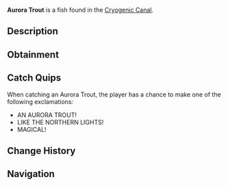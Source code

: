 {{FishInfobox
|image          = Aurora Trout.png
|rarity         = Mythical
|sea            = First Sea
|location       = [[Cryogenic Canal]]
|sublocation    = 
|sources        = Fishing Rod
|radar_location = 
|prog_speed     = -40
|xp             = 2000
|weather        = Clear
|time           = Night
|season         = Winter
|bait           = Truffle Worm
|base_weight    = 400
|base_value     = 6000
|weight_range   = 200
|base_chance    = 0.5
|base_resil     = 15
}}
'''Aurora Trout''' is a {{Rarity|Mythical}} fish found in the [[Cryogenic Canal]].

== Description ==
{{Description|A radiant trout with iridescent scales that glow faintly, resembling the northern lights.|Bestiary Entry}}

== Obtainment ==
{{Description|Only appears when the aurora shimmers above the canal.|Bestiary Hint}}
{{Fish Availability|
Cryogenic Canal
|top_rods      = 
Leviathan's Fang Rod\85807.03\218996.19;
Free Spirit Rod\74785.49\214303;
Trident Rod\71847.36\205883.61;
Ethereal Prism Rod\61565.13\131385.53;
No-Life Rod\60965.92\157622.66;
Resourceful Rod\46381.32\105776.15;
Destiny Rod\47919.61\103710.8;
Heaven's Rod\45134.82\112876.02;
Azure Of Lagoon\49490.61\162422.6;
Brick Built Rod\36899.91\113571.59;
Fungal Rod\42341.2\130881.84;
Antler Rod\36827.44\108256.68;
Seraphic Rod\60323.62\136158.08;
Rod Of The Forgotten Fang\55801.04\129890.85;
Challenger's Rod\55001.96\134759.56;
Rod Of The Depths\49604.14\114769.66;
Zeus Rod\48975.98\120195.22;
Rod Of The Exalted One\48657.73\110001.9;
Verdant Shear Rod\48147.64\119582.97;
Blazebringer Rod\46787.02\115495.86;
Depthseeker Rod\45046.41\116957.85;
Avalanche Rod\40204.22\102965.9;
Volcanic Rod\38206.7\98414.36;
Steady Rod\12968.45\38599.77
|recommended   = Trident Rod
}}

== Catch Quips ==
When catching an Aurora Trout, the player has a chance to make one of the following exclamations:
* AN AURORA TROUT!
* LIKE THE NORTHERN LIGHTS!
* MAGICAL!

== Change History ==
{{Change History|{{subst:Current Version}}}}

== Navigation ==
{{Fish Navbox|Cryogenic Canal}}